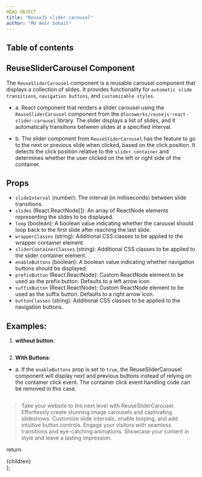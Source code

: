 ```yaml
---
HEAD OBJECT
title: "ReuseJS slider-carousel"
author: "Md Amir Sohail"
---
```


## Table of contents

## ReuseSliderCarousel Component
The `ReuseSliderCarousel` component is a reusable carousel component that displays a collection of slides. It provides functionality for `automatic slide transitions`, `navigation buttons`, and `customizable styles`.

- a. React component that renders a slider carousel using the `ReuseSliderCarousel` component from the `@locoworks/reusejs-react-slider-carousel` library. The slider displays a list of slides, and it automatically transitions between slides at a specified interval.

- b. The slider component from `ReuseSliderCarousel` has the feature to go to the next or previous slide when clicked, based on the click position. It detects the click position relative to the `slider container` and determines whether the user clicked on the left or right side of the container.

## Props
- `slideInterval` (number): The interval (in milliseconds) between slide transitions.
- `slides` (React.ReactNode[]): An array of ReactNode elements representing the slides to be displayed.
- `loop` (boolean): A boolean value indicating whether the carousel should loop back to the first slide after reaching the last slide.
- `wrapperClasses` (string): Additional CSS classes to be applied to the wrapper container element.
- `sliderContainerClasses` (string): Additional CSS classes to be applied to the slider container element.
- `enableButtons` (boolean): A boolean value indicating whether navigation buttons should be displayed.
- `prefixButton` (React.ReactNode): Custom ReactNode element to be used as the prefix button. Defaults to a left arrow icon.
- `suffixButton` (React.ReactNode): Custom ReactNode element to be used as the suffix button. Defaults to a right arrow icon.
- `buttonClasses` (string): Additional CSS classes to be applied to the navigation buttons.

## Examples:
1. **without button**:
<SimpleSlider />

```js path=../../components/slider-carousel/Example/SimpleSlider name=SimpleSlider
```

2. **With Buttons**:

- a. If the `enableButtons` prop is set to `true`, the ReuseSliderCarousel component will display next and previous buttons instead of relying on the container click event. The container click event handling code can be removed in this case.
<SliderWithButton />

```js path=../../components/slider-carousel/Example/SliderWithButton name=SliderWithButton
```


>Take your website to the next level with ReuseSliderCarousel. Effortlessly create stunning image carousels and captivating slideshows. Customize slide intervals, enable looping, and add intuitive button controls. Engage your visitors with seamless transitions and eye-catching animations. Showcase your content in style and leave a lasting impression.

  return <div className="prose max-w-full mx-4 pb-10" >{children}</div>
};
